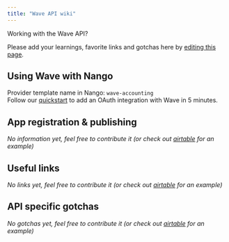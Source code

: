 ```yaml
---
title: "Wave API wiki"
---
```


Working with the Wave API?

Please add your learnings, favorite links and gotchas here by [editing this page](https://github.com/nangohq/nango/tree/master/docs/docs/providers/wave-accounting.md).

## Using Wave with Nango[](#using-wave-with-nango "Direct link to Using Wave with Nango")

Provider template name in Nango: `wave-accounting`  
Follow our [quickstart](/quickstart) to add an OAuth integration with Wave in 5 minutes.

## App registration & publishing[](#app-registration--publishing "Direct link to App registration & publishing")

_No information yet, feel free to contribute it (or check out [airtable](/providers/airtable) for an example)_

## Useful links[](#useful-links "Direct link to Useful links")

_No links yet, feel free to contribute it (or check out [airtable](/providers/airtable) for an example)_

## API specific gotchas[](#api-specific-gotchas "Direct link to API specific gotchas")

_No gotchas yet, feel free to contribute it (or check out [airtable](/providers/airtable) for an example)_